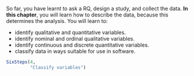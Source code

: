 ::: {.objectivesBox .objectives data-latex="{iconmonstr-target-4-240.png}"}
So far, you have learnt to ask a RQ, design a study, and collect the data.
**In this chapter**, you will learn how to describe the data, because this determines the analysis.
You will learn to:

* identify qualitative and quantitative variables.
* identify nominal and ordinal qualitative variables.
* identify continuous and discrete quantitative variables.
* classify data in ways suitable for use in software.
:::


```r
SixSteps(4, 
         "Classify variables") 
```